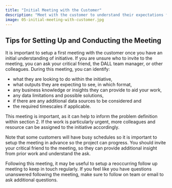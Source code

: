 ```yaml
---
title: "Initial Meeting with the Customer"
description: "Meet with the customer to understand their expectations for the initiative."
image: 05-initial-meeting-with-customer.jpg
---
```


## Tips for Setting Up and Conducting the Meeting
It is important to setup a first meeting with the customer once you have an initial understanding of initiative. If you are unsure who to invite to the meeting, you can ask your critical friend, the DALL team manager, or other colleagues. During this meeting, you can identify:

* what they are looking to do within the initiative,
* what outputs they are expecting to see, in which format,
* any business knowledge or insights they can provide to aid your work,
* any data limitations and possible solutions,
* if there are any additional data sources to be considered and
* the required timescales if applicable.

This meeting is important, as it can help to inform the problem definition within section 2. If the work is particularly urgent, more colleagues and resource can be assigned to the initiative accordingly.

Note that some customers will have busy schedules so it is important to setup the meeting in advance so the project can progress. You should invite your critical friend to the meeting, so they can provide additional insight from prior work and understand the ask.

Following this meeting, it may be useful to setup a reoccurring follow up meeting to keep in touch regularly. If you feel like you have questions unanswered following the meeting, make sure to follow on team or email to ask additional questions.